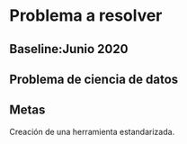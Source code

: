 
# Problema a resolver {#planteamiento}

## Baseline:Junio 2020

## Problema de ciencia de datos

## Metas

Creación de una herramienta estandarizada.